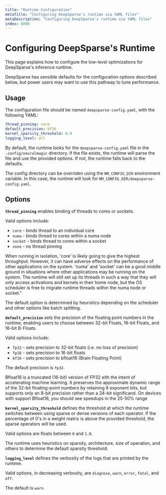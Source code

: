 ```yaml
---
title: "Runtime Configuration"
metaTitle: "Configuring DeepSparse's runtime via YAML files"
metaDescription: "Configuring DeepSparse's runtime via YAML files"
index: 6000
---
```


# Configuring DeepSparse's Runtime

This page explains how to configure the low-level optimizations for DeepSparse's inference runtime. 

DeepSparse has sensible defaults for the configuration options described below, but power
users may want to use this pathway to tune performance.

## Usage

The configuration file should be named `deepsparse-config.yaml`, with the following YAML:

```yaml
thread_pinning: core
default_precision: bf16
kernel_sparsity_threshold: 0.9
logging_level: all
```

By default, the runtime looks for the `deepsparse-config.yaml` file in the `.config/neuralmagic` directory. If
the file exists, the runtime will parse the file and use the provided options. If not, the runtime falls back to the defaults.

The config directory can be overriden using the `NM_CONFIG_DIR` environment variable. In this case, the runtime will look for `NM_CONFIG_DIR/deepsparse-config.yaml`.

## Options

**`thread_pinning`** enables binding of threads to cores or sockets.

Valid options include:
- `core` - binds thread to an individual core
- `numa` - binds thread to cores within a numa node
- `socket` - binds thread to cores within a socket
- `none` - no thread pinning

When running in isolation, 'core' is likely going to give the highest throughput. However, it can have adverse effects 
on the performance of other applications on the system. 'numa' and 'socket' can be a good middle ground 
in situations where other applications may be running on the system. The runtime 
will still set up its threads in such a way that they will only access activations and kernels in their home node, 
but the OS scheduler is free to migrate runtime threads within the numa node or socket."

The default option is determined by heuristics depending on the scheduler and other options like batch splitting.

**`default_precision`** sets the precision of the floating point numbers in the runtime, enabling
users to choose between 32-bit Floats, 16-bit Floats, and 16-bit B-Floats.

Valid options include:
- `fp32` - sets precision to 32-bit floats (i.e. no loss of precision)
- `fp16` - sets precision to 16-bit floats
- `bf16` - sets precision to bfloat16 (Brain Floating Point)

The default precision is `fp32`. 

Bfloat16 is a truncated (16-bit) version of FP32 eith the intent of accelerating machine learning.
It preserves the approximate dynamic range of the 32-bit floating-point numbers by retaining 8 exponent bits,
but supports only an 8-bit precision rather than a 24-bit significand. On devices with support Bfloat16,
you should see speedups in the 25-50% range 

**`kernel_sparsity_threshold`** defines the threshold at which the runtime switches between
using sparse or dense versions of each operator. If the percentage of 0's in a weight matrix
is above the provided threshold, the sparse operators will be used.

Valid options are floats between `0` and `1.0`.

The runtime uses heuristics on sparsity, architecture, size of operation, and others to 
determine the default sparsity threshold.

**`logging_level`** defines the verbosity of the logs that are printed by the runtime.

Valid options, in decreasing verbosity, are `diagnose`, `warn`, `error`, `fatal`, and `off`. 

The default is `warn`.